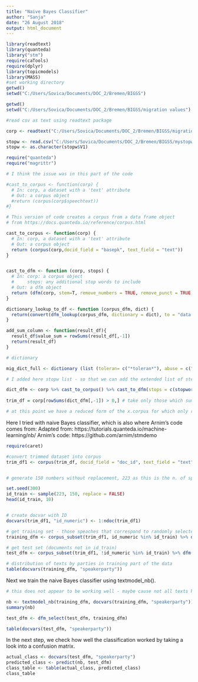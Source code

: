 ```yaml
---
title: "Naive Bayes Classifier"
author: "Sanja"
date: "26 August 2018"
output: html_document
---
```

```r
library(readtext)
library(quanteda)
library("stm")
require(caTools)
require(dplyr)
library(topicmodels)
library(MASS)
#set working directory
getwd() 
setwd("C:/Users/Sovica/Documents/DOC_2/Bremen/BIGSS")

getwd()
setwd("C:/Users/Sovica/Documents/DOC_2/Bremen/BIGSS/migration values")

#read csv as text using readtext package

corp <- readtext("C:/Users/Sovica/Documents/DOC_2/Bremen/BIGSS/migration values/HoC-CAN_sample.csv", header = TRUE, text_field = "speechtext")

stopw <- read.csv("C:/Users/Sovica/Documents/DOC_2/Bremen/BIGSS/mystopwords.csv", header = FALSE)
stopw <- as.character(stopw$V1)

```

```r
require("quanteda")
require("magrittr")

# I think the issue was in this part of the code 

#cast_to_corpus <- function(corp) {
  # In: corp, a dataset with a 'text' attribute
  # Out: a corpus object
  #return (corpus(corp$speechtext))
#}

# This version of code creates a corpus from a data frame object
# from https://docs.quanteda.io/reference/corpus.html

cast_to_corpus <- function(corp) {
  # In: corp, a dataset with a 'text' attribute
  # Out: a corpus object
  return (corpus(corp,docid_field = "basepk", text_field = "text"))
}


cast_to_dfm <- function (corp, stops) {
  # In: corp: a corpus object
  #     stops: any additional stop words to include
  # Out: a dfm object
  return (dfm(corp, stem=T, remove_numbers = TRUE, remove_punct = TRUE, remove_symbols = TRUE,  remove = stops))
}

dictionary_lookup_to_df <- function (corpus_dfm, dict) {
  return(convert(dfm_lookup(corpus_dfm, dictionary = dict), to = "data.frame"))
}

add_sum_column <- function(result_df){
  result_df$value_sum = rowSums(result_df[,-1])
  return(result_df)
}
```

```r
# dictionary

mig_dict_full <- dictionary (list (toleran= c("*toleran*"), abuse = c("abuse"), assimil =	c("assimil*"), asylum =	c(	"asylum*"	), avalanche =	c("avalanche"), border	=	c("border"), burqa=	c("burqa"), christian=	c("christian"), citizen=	c("citizen*"), cultur =	c("cultur*"), custom	=	c("custom*"), deport	=	c("deport*"), discriminat=	c("discriminat*"), diversity =	c("diversity"), ethnic	=	c("ethnic*"), extremis	=	c("extremis*"), flood =	c(	"flood"	), foreign=	c("foreign*"),fraud	=	c("fraud"	)	, halal	=	c("halal"	), hallal	=	c("hallal"), headscarf=	c("headscarf"), human=	c	(	"human*"), identitiy= c("identitiy"), illegal=	c("illegal*"), immigr	=	c	("immigr*"), indigenous=	c	("indigenous"),	integrat=	c("integrat*"	), invasion=		c("invasion"	),	irregular=	c(	"irregular"),	islam	=	c("islam*"),	jihad	=	c("jihad*"), migrant=	c("migrant*"),	minaret	=	c	(	"minaret"	), minorit=		c("minorit*"),	mosque	=	c ("mosque"), multicultur =	c("multicultur*"), muslim	= c("muslim"), nation		= c("nation*"),	native	= c("native"), naturalis=	c("naturalis*"), naturaliz=	c("naturaliz*"), permit	= c("permit"),	raci =	c("raci*"),	radical	=	c("radical"),	refug	=	c("refug*"),	refuge	=	c(	"refuge"),	religious =	c("religious"),	reunion	=	c	("reunion"), sharia	=	c ("sharia"	), shari	=	c("shari'a"),	shariah	=	c("shariah"), shelter	=	c("shelter"), temple	=	c(	"temple")	,	terroris =	c("terroris*"), tradition = c("tradition*"), traumatis =	c("traumatis"),	traumatiz =	c("traumatiz*"), unauthorised = c("unauthorised"), unauthorized =	c("unauthorized"), unity	= c("unity"),	veil = c("veil"), xenophob =	c("xenophob*")))

```




```r

# I added here stopw list - so that we can add the extended list of stopwords here as well

dict_dfm <- corp %>% cast_to_corpus() %>% cast_to_dfm(stops = c(stopwords("en"), stopw))  %>% dictionary_lookup_to_df(dict = mig_dict_full) 
 
trim_df = corp[rowSums(dict_dfm[,-1]) > 0,] # take only those which sum to at least 1

# at this point we have a reduced form of the x.corpus for which only records with migration related words are included
```

Here I tried with naive Bayes classifier, which is also where Arnim's code comes from:
Adapted from: https://tutorials.quanteda.io/machine-learning/nb/
Arnim's code: https://github.com/arnim/stmdemo

```r
require(caret)

#convert trimmed dataset into corpus
trim_df1 <- corpus(trim_df, docid_field = "doc_id", text_field = "text")


# generate 150 numbers without replacement, 223 as this is the n. of speeches where # migration dictionary hit bingo, change if this number changes

set.seed(300)
id_train <- sample(223, 150, replace = FALSE)
head(id_train, 10)


# create docvar with ID
docvars(trim_df1, "id_numeric") <- 1:ndoc(trim_df1)

# get training set - those speaches that correspond to randomly selected numbers in from the step above
training_dfm <- corpus_subset(trim_df1, id_numeric %in% id_train) %>% dfm(stem = TRUE)

# get test set (documents not in id_train)
test_dfm <- corpus_subset(trim_df1, !id_numeric %in% id_train) %>% dfm(stem = TRUE)

# distribution of texts by parties in training part of the data
table(docvars(training_dfm, "speakerparty"))

```

Next we train the naive Bayes classifier using textmodel_nb().

```r
# this does not appear to be working well - maybe cause not all texts have party # allocated to it

nb <- textmodel_nb(training_dfm, docvars(training_dfm, "speakerparty"))
summary(nb)


```


```r
test_dfm <- dfm_select(test_dfm, training_dfm)

table(docvars(test_dfm, "speakerparty"))

```


In the next step, we check how well the classification worked by taking a look into a confusion matrix.

```r
actual_class <- docvars(test_dfm, "speakerparty")
predicted_class <- predict(nb, test_dfm)
class_table <- table(actual_class, predicted_class)
class_table
```
